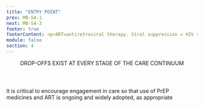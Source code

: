 ```yaml
---
title: "ENTRY POINT"
prev: MB-S4-1
next: MB-S4-3
footer: true
footerContent: <p>ART=antiretroviral therapy. Viral suppression = HIV viral load <200 copies/mL.<br/> <span class='font-bold'> Reference&#58; 1. </span>Achieving Together&#58; A Plan to End the HIV Epidemic in Texas. A Status-Neutral Approach&#58; Achieving Together to End the HIV Epidemic. June 18, 2020. Accessed May 19, 2022. https://achievingtogethertx.org/wp-content/uploads/2020/11/Status-Neutral-White-Paper_06182020.pdf <b>2.</b> Myers JE, Braunstein SL, Xia Q, et al. Redefining prevention and care&#58; a status-neutral approach to HIV. Open Forum Infect Dis. 2018;5(6):ofy097. doi:10.1093/ofid/ofy097 <b>3.</b> United States Department of Health and Human Services. National Strategic Plan&#58; A Roadmap to End the Epidemic. Accessed April 22, 2022. https://hivgov-prod-v3.s3.amazonaws.com/s3fs-public/HIV-National-Strategic-Plan-2021-2025.pdf</p>
module: false
section: 4
---
```


<Header>
  DROP-OFFS EXIST AT EVERY STAGE OF THE
  <span className="text-red">CARE CONTINUUM</span>
</Header>
<PotatoLayout class="flex justify-center items-center">
  <div class="mt-8">
    <HIVReturns varient2 />
  </div>
</PotatoLayout>
<div class="flex flex-col justify-center items-center mt-4 font-sans text-[#A9253F] text-[1.5rem]">
  <div>It is critical to encourage engagement in care so that use of PrEP</div>
  <div class="mt-2">
    medicines and ART is ongoing and widely adopted, as appropriate
  </div>
</div>
